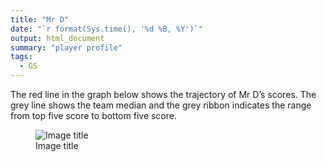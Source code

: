 ```yaml
---
title: "Mr D"
date: "`r format(Sys.time(), '%d %B, %Y')`"
output: html_document
summary: "player profile"
tags:
  - GS
---
```


The red line in the graph below shows the trajectory of Mr D's scores. The grey line shows the team median and the grey ribbon indicates the range from top five score to bottom five score.

![Image title](MrD.jpg)
